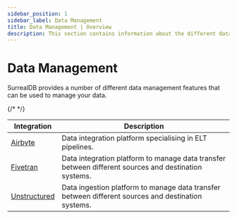 ```yaml
---
sidebar_position: 1
sidebar_label: Data Management
title: Data Management | Overview
description: This section contains information about the different data management features of SurrealDB.
---
```



# Data Management

SurrealDB provides a number of different data management features that can be used to manage your data.

<table>
    <thead>
        <tr>
            <th>Integration</th>
            <th>Description</th>
        </tr>
    </thead>
    <tbody>
        {/* <tr>
            <td><a href="/docs/integrations/data-mangaement/airbyte">Airbyte</a></td>
            <td>Data integration platform specialising in ELT pipelines.</td>
        </tr> */}
        <tr>
            <td><a href="/docs/integrations/data-mangaement/fivetran">Fivetran</a></td>
            <td>Data integration platform to manage data transfer between different sources and destination systems.</td>
        </tr>
        <tr>
            <td><a href="/docs/integrations/data-mangaement/unstructured">Unstructured</a></td>
            <td>Data ingestion platform to manage data transfer between different sources and destination systems.</td>
        </tr>
    </tbody>
</table>